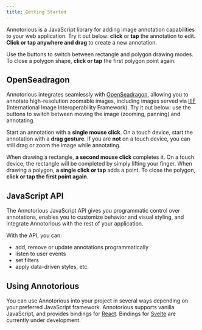```yaml
---
title: Getting Started
---
```


Annotorious is a JavaScript library for adding image annotation 
capabilities to your web application. Try it out below: __click__ or 
__tap__ the annotation to edit. __Click or tap anywhere and drag__
to create a new annotation.

<ImageExample client:only="react" />

Use the buttons to switch between rectangle and polygon drawing modes. To 
close a polygon shape, __click or tap__ the first polygon point again.

## OpenSeadragon

Annotorious integrates seamlessly with [OpenSeadragon](https://openseadragon.github.io), 
allowing you to annotate high-resolution zoomable images, including images 
served via [IIIF](https://iiif.io/) (International Image Interoperability Framework). 
Try it out below: use the buttons to switch between moving the image (zooming, panning) and annotating. 

Start an annotation with a __single mouse click__. On a touch device, start 
the annotation with a __drag gesture__. If you are __not__ on a touch device, 
you can still drag or zoom the image while annotating. 

When drawing a rectangle, __a second mouse click__ completes it. On a touch device, 
the rectangle will be completed by simply lifting your finger. When drawing a polygon, 
__a single click or tap__ adds a point. To close the polygon, __click or tap the first point again__.

<OpenSeadragonExample client:only="react" />

## JavaScript API

The Annotorious JavaScript API gives you programmatic control over 
annotations, enables you to customize behavior and visual styling, and
integrate Annotorious with the rest of your application. 

With the API, you can:

- add, remove or update annotations programmatically
- listen to user events
- set filters
- apply data-driven styles, etc.

## Using Annotorious

You can use Annotorious into your project in several ways depending
on your preferred JavaScript framework. Annotorious supports vanilla 
JavaScript, and provides bindings for [React](https://react.dev/). 
Bindings for [Svelte](https://svelte.dev/) are currently under development.

<UsingAnnotoriousTable />